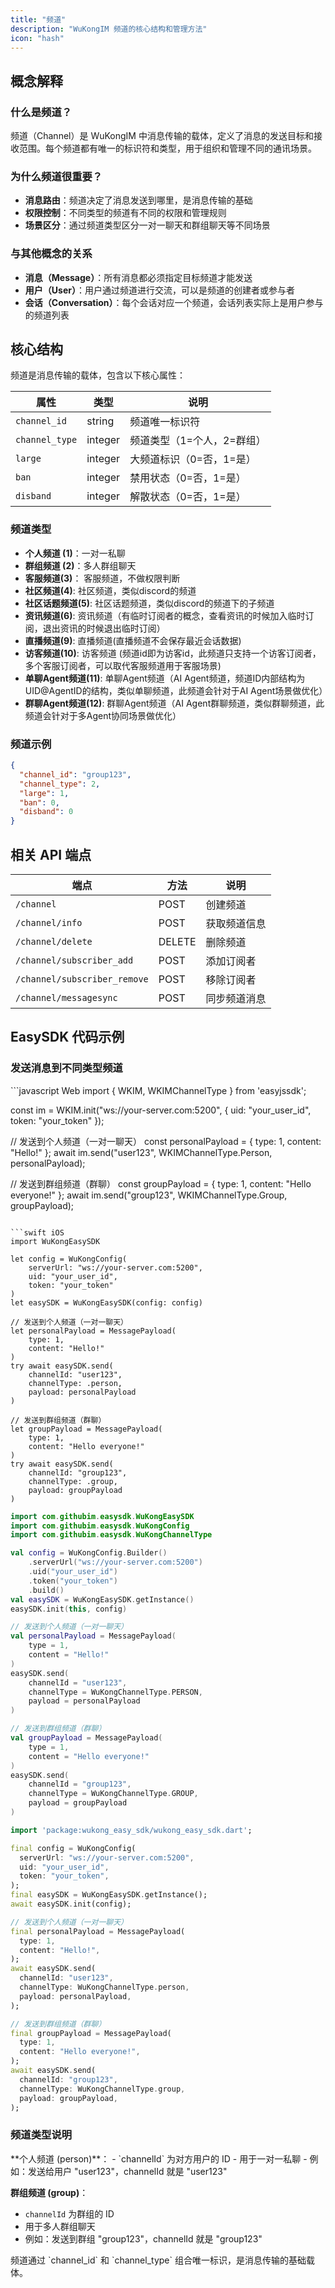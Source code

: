 ```yaml
---
title: "频道"
description: "WuKongIM 频道的核心结构和管理方法"
icon: "hash"
---
```


## 概念解释

### 什么是频道？

频道（Channel）是 WuKongIM 中消息传输的载体，定义了消息的发送目标和接收范围。每个频道都有唯一的标识符和类型，用于组织和管理不同的通讯场景。

### 为什么频道很重要？

- **消息路由**：频道决定了消息发送到哪里，是消息传输的基础
- **权限控制**：不同类型的频道有不同的权限和管理规则
- **场景区分**：通过频道类型区分一对一聊天和群组聊天等不同场景

### 与其他概念的关系

- **消息（Message）**：所有消息都必须指定目标频道才能发送
- **用户（User）**：用户通过频道进行交流，可以是频道的创建者或参与者
- **会话（Conversation）**：每个会话对应一个频道，会话列表实际上是用户参与的频道列表

## 核心结构

频道是消息传输的载体，包含以下核心属性：

| 属性 | 类型 | 说明 |
|------|------|------|
| `channel_id` | string | 频道唯一标识符 |
| `channel_type` | integer | 频道类型（1=个人，2=群组） |
| `large` | integer | 大频道标识（0=否，1=是） |
| `ban` | integer | 禁用状态（0=否，1=是） |
| `disband` | integer | 解散状态（0=否，1=是） |

### 频道类型

- **个人频道 (1)**：一对一私聊
- **群组频道 (2)**：多人群组聊天
- **客服频道(3)**： 客服频道，不做权限判断
- **社区频道(4)**:  社区频道，类似discord的频道
- **社区话题频道(5)**: 社区话题频道，类似discord的频道下的子频道
- **资讯频道(6)**:  资讯频道（有临时订阅者的概念，查看资讯的时候加入临时订阅，退出资讯的时候退出临时订阅）
- **直播频道(9)**:  直播频道(直播频道不会保存最近会话数据) 
- **访客频道(10)**:  访客频道 (频道id即为访客id，此频道只支持一个访客订阅者，多个客服订阅者，可以取代客服频道用于客服场景) 
- **单聊Agent频道(11)**:  单聊Agent频道（AI Agent频道，频道ID内部结构为UID@AgentID的结构，类似单聊频道，此频道会针对于AI Agent场景做优化）
- **群聊Agent频道(12)**:  群聊Agent频道（AI Agent群聊频道，类似群聊频道，此频道会针对于多Agent协同场景做优化）

### 频道示例

```json
{
  "channel_id": "group123",
  "channel_type": 2,
  "large": 1,
  "ban": 0,
  "disband": 0
}
```

## 相关 API 端点

| 端点 | 方法 | 说明 |
|------|------|------|
| `/channel` | POST | 创建频道 |
| `/channel/info` | POST | 获取频道信息 |
| `/channel/delete` | DELETE | 删除频道 |
| `/channel/subscriber_add` | POST | 添加订阅者 |
| `/channel/subscriber_remove` | POST | 移除订阅者 |
| `/channel/messagesync` | POST | 同步频道消息 |

## EasySDK 代码示例

### 发送消息到不同类型频道

<CodeGroup>
```javascript Web
import { WKIM, WKIMChannelType } from 'easyjssdk';

const im = WKIM.init("ws://your-server.com:5200", {
  uid: "your_user_id",
  token: "your_token"
});

// 发送到个人频道（一对一聊天）
const personalPayload = {
  type: 1,
  content: "Hello!"
};
await im.send("user123", WKIMChannelType.Person, personalPayload);

// 发送到群组频道（群聊）
const groupPayload = {
  type: 1,
  content: "Hello everyone!"
};
await im.send("group123", WKIMChannelType.Group, groupPayload);
```

```swift iOS
import WuKongEasySDK

let config = WuKongConfig(
    serverUrl: "ws://your-server.com:5200",
    uid: "your_user_id",
    token: "your_token"
)
let easySDK = WuKongEasySDK(config: config)

// 发送到个人频道（一对一聊天）
let personalPayload = MessagePayload(
    type: 1,
    content: "Hello!"
)
try await easySDK.send(
    channelId: "user123",
    channelType: .person,
    payload: personalPayload
)

// 发送到群组频道（群聊）
let groupPayload = MessagePayload(
    type: 1,
    content: "Hello everyone!"
)
try await easySDK.send(
    channelId: "group123",
    channelType: .group,
    payload: groupPayload
)
```

```kotlin Android
import com.githubim.easysdk.WuKongEasySDK
import com.githubim.easysdk.WuKongConfig
import com.githubim.easysdk.WuKongChannelType

val config = WuKongConfig.Builder()
    .serverUrl("ws://your-server.com:5200")
    .uid("your_user_id")
    .token("your_token")
    .build()
val easySDK = WuKongEasySDK.getInstance()
easySDK.init(this, config)

// 发送到个人频道（一对一聊天）
val personalPayload = MessagePayload(
    type = 1,
    content = "Hello!"
)
easySDK.send(
    channelId = "user123",
    channelType = WuKongChannelType.PERSON,
    payload = personalPayload
)

// 发送到群组频道（群聊）
val groupPayload = MessagePayload(
    type = 1,
    content = "Hello everyone!"
)
easySDK.send(
    channelId = "group123",
    channelType = WuKongChannelType.GROUP,
    payload = groupPayload
)
```

```dart Flutter
import 'package:wukong_easy_sdk/wukong_easy_sdk.dart';

final config = WuKongConfig(
  serverUrl: "ws://your-server.com:5200",
  uid: "your_user_id",
  token: "your_token",
);
final easySDK = WuKongEasySDK.getInstance();
await easySDK.init(config);

// 发送到个人频道（一对一聊天）
final personalPayload = MessagePayload(
  type: 1,
  content: "Hello!",
);
await easySDK.send(
  channelId: "user123",
  channelType: WuKongChannelType.person,
  payload: personalPayload,
);

// 发送到群组频道（群聊）
final groupPayload = MessagePayload(
  type: 1,
  content: "Hello everyone!",
);
await easySDK.send(
  channelId: "group123",
  channelType: WuKongChannelType.group,
  payload: groupPayload,
);
```
</CodeGroup>

### 频道类型说明

<Note>
**个人频道 (person)**：
- `channelId` 为对方用户的 ID
- 用于一对一私聊
- 例如：发送给用户 "user123"，channelId 就是 "user123"

**群组频道 (group)**：
- `channelId` 为群组的 ID
- 用于多人群组聊天
- 例如：发送到群组 "group123"，channelId 就是 "group123"
</Note>

<Note>
  频道通过 `channel_id` 和 `channel_type` 组合唯一标识，是消息传输的基础载体。
</Note>
